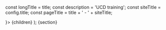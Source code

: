 


const longTitle = title;
const description = 'UCD training';
const siteTitle = config.title;
const pageTitle = title + ' - ' + siteTitle;

  <SectionWrap>
    <Subsection title={title} side={
      <NavigationMenu items={[
        { href: '/community/training', text: 'Home' }
      ]} />
    }>
      {children}
    </Subsection>
  </SectionWrap>
);

<SubsectionWrap>
  <head>
    <title>{pageTitle}</title>
    <meta name="description" content={description} />
    <meta name="og:title" content={title} />
    <meta name="og:description" content={description} />
  </head>
  <span className="govuk-caption-xl">{section}</span>
  <Markdown />
</SubsectionWrap>
